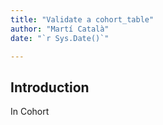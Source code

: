 ```yaml
---
title: "Validate a cohort_table"
author: "Martí Català"
date: "`r Sys.Date()`"

---
```


## Introduction

In Cohort
